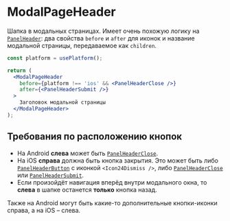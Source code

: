 <Overview>

# ModalPageHeader

Шапка в модальных страницах.
Имеет очень похожую логику на [`PanelHeader`](/components/panel-header): два свойства `before` и `after` для иконок и
название модальной страницы, передаваемое как `children`.

</Overview>


<Playground Wrapper={BlockWrapper}>

```jsx
const platform = usePlatform();

return (
  <ModalPageHeader
    before={platform !== 'ios' && <PanelHeaderClose />}
    after={<PanelHeaderSubmit />}
  >
    Заголовок модальной страницы
  </ModalPageHeader>
);
```

</Playground>

## Требования по расположению кнопок

- На Android **слева** может быть [`PanelHeaderClose`](/components/panel-header#panel-header-close).
- На iOS **справа** должна быть кнопка закрытия. Это может быть либо [`PanelHeaderButton`](/components/panel-header#panel-header-button)
  с иконкой `<Icon24Dismiss />`, либо [`PanelHeaderClose`](/components/panel-header#panel-header-close)
  или [`PanelHeaderSubmit`](/components/panel-header#panel-header-submit).
- Если произойдёт навигация вперёд внутри модального окна, то **слева** в шапке останется **только** кнопка назад.

Также на Android могут быть какие-то дополнительные кнопки-иконки справа, а на iOS – слева.
